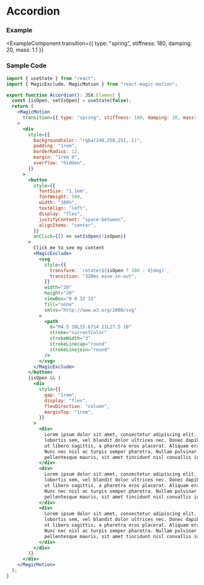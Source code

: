 
# Accordion

### Example

<ExampleComponent
  transition={{ type: "spring", stiffness: 180, damping: 20, mass: 1.1 }}
>
  <Accordion />
</ExampleComponent>

### Sample Code

```jsx filename="Accordion" showLineNumbers copy
import { useState } from "react";
import { MagicExclude, MagicMotion } from "react-magic-motion";

export function Accordion(): JSX.Element {
  const [isOpen, setIsOpen] = useState(false);
  return (
    <MagicMotion
      transition={{ type: "spring", stiffness: 180, damping: 20, mass: 1.1 }}
    >
      <div
        style={{
          backgroundColor: "rgba(249,250,251,.1)",
          padding: "1rem",
          borderRadius: 12,
          margin: "1rem 0",
          overflow: "hidden",
        }}
      >
        <button
          style={{
            fontSize: "1.1em",
            fontWeight: 500,
            width: "100%",
            textAlign: "left",
            display: "flex",
            justifyContent: "space-between",
            alignItems: "center",
          }}
          onClick={() => setIsOpen(!isOpen)}
        >
          Click me to see my content
          <MagicExclude>
            <svg
              style={{
                transform: `rotate(${isOpen ? 180 : 0}deg)`,
                transition: "320ms ease-in-out",
              }}
              width="20"
              height="20"
              viewBox="0 0 32 32"
              fill="none"
              xmlns="http://www.w3.org/2000/svg"
            >
              <path
                d="M4.5 10L15.6714 21L27.5 10"
                stroke="currentColor"
                strokeWidth="3"
                strokeLinecap="round"
                strokeLinejoin="round"
              />
            </svg>
          </MagicExclude>
        </button>
        {isOpen && (
          <div
            style={{
              gap: "1rem",
              display: "flex",
              flexDirection: "column",
              marginTop: "1rem",
            }}
          >
            <div>
              Lorem ipsum dolor sit amet, consectetur adipiscing elit. Sed gravida
              lobortis sem, vel blandit dolor ultrices nec. Donec dapibus tellus
              ut libero sagittis, a pharetra eros placerat. Aliquam erat volutpat.
              Nunc nec nisl ac turpis semper pharetra. Nullam pulvinar
              pellentesque mauris, sit amet tincidunt nisl convallis id.
            </div>
            <div>
              Lorem ipsum dolor sit amet, consectetur adipiscing elit. Sed gravida
              lobortis sem, vel blandit dolor ultrices nec. Donec dapibus tellus
              ut libero sagittis, a pharetra eros placerat. Aliquam erat volutpat.
              Nunc nec nisl ac turpis semper pharetra. Nullam pulvinar
              pellentesque mauris, sit amet tincidunt nisl convallis id.
            </div>
            <div>
              Lorem ipsum dolor sit amet, consectetur adipiscing elit. Sed gravida
              lobortis sem, vel blandit dolor ultrices nec. Donec dapibus tellus
              ut libero sagittis, a pharetra eros placerat. Aliquam erat volutpat.
              Nunc nec nisl ac turpis semper pharetra. Nullam pulvinar
              pellentesque mauris, sit amet tincidunt nisl convallis id.
            </div>
          </div>
        )}
      </div>
    </MagicMotion>
  );
}

```
